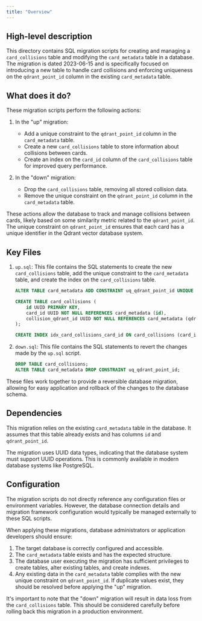 ```yaml
---
title: "Overview"
---
```


## High-level description
This directory contains SQL migration scripts for creating and managing a `card_collisions` table and modifying the `card_metadata` table in a database. The migration is dated 2023-06-15 and is specifically focused on introducing a new table to handle card collisions and enforcing uniqueness on the `qdrant_point_id` column in the existing `card_metadata` table.

## What does it do?
These migration scripts perform the following actions:

1. In the "up" migration:
   - Add a unique constraint to the `qdrant_point_id` column in the `card_metadata` table.
   - Create a new `card_collisions` table to store information about collisions between cards.
   - Create an index on the `card_id` column of the `card_collisions` table for improved query performance.

2. In the "down" migration:
   - Drop the `card_collisions` table, removing all stored collision data.
   - Remove the unique constraint on the `qdrant_point_id` column in the `card_metadata` table.

These actions allow the database to track and manage collisions between cards, likely based on some similarity metric related to the `qdrant_point_id`. The unique constraint on `qdrant_point_id` ensures that each card has a unique identifier in the Qdrant vector database system.

## Key Files

1. `up.sql`: This file contains the SQL statements to create the new `card_collisions` table, add the unique constraint to the `card_metadata` table, and create the index on the `card_collisions` table.

   ```sql
   ALTER TABLE card_metadata ADD CONSTRAINT uq_qdrant_point_id UNIQUE (qdrant_point_id);

   CREATE TABLE card_collisions (
       id UUID PRIMARY KEY,
       card_id UUID NOT NULL REFERENCES card_metadata (id),
       collision_qdrant_id UUID NOT NULL REFERENCES card_metadata (qdrant_point_id)
   );

   CREATE INDEX idx_card_collisions_card_id ON card_collisions (card_id);
   ```

2. `down.sql`: This file contains the SQL statements to revert the changes made by the `up.sql` script.

   ```sql
   DROP TABLE card_collisions;
   ALTER TABLE card_metadata DROP CONSTRAINT uq_qdrant_point_id;
   ```

These files work together to provide a reversible database migration, allowing for easy application and rollback of the changes to the database schema.

## Dependencies
This migration relies on the existing `card_metadata` table in the database. It assumes that this table already exists and has columns `id` and `qdrant_point_id`.

The migration uses UUID data types, indicating that the database system must support UUID operations. This is commonly available in modern database systems like PostgreSQL.

## Configuration
The migration scripts do not directly reference any configuration files or environment variables. However, the database connection details and migration framework configuration would typically be managed externally to these SQL scripts.

When applying these migrations, database administrators or application developers should ensure:

1. The target database is correctly configured and accessible.
2. The `card_metadata` table exists and has the expected structure.
3. The database user executing the migration has sufficient privileges to create tables, alter existing tables, and create indexes.
4. Any existing data in the `card_metadata` table complies with the new unique constraint on `qdrant_point_id`. If duplicate values exist, they should be resolved before applying the "up" migration.

It's important to note that the "down" migration will result in data loss from the `card_collisions` table. This should be considered carefully before rolling back this migration in a production environment.